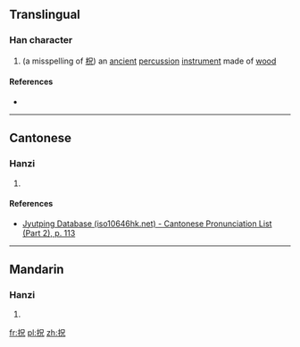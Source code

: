 ==Translingual==

===Han character===
{{Han char|rn=64|rad=手|as=05|sn=8|four=|canj=QRHU|ids=⿰扌兄}}

# (a misspelling of [[柷]]) an [[ancient]] [[percussion]] [[instrument]] made of [[wood]]

====References====
* {{Han ref|kx=0424.120|dkj=11934|dj=0772.070|hdz=31853.020|uh=62C0|ud=25280}}

----

==Cantonese==

===Hanzi===
{{yue-hanzi|jyut=[[zuk1]]|y=juk1}}

# {{defn|lang=yue|sort=手05}}

====References====
* [http://www.iso10646hk.net/jp/document/download.jsp Jyutping Database (iso10646hk.net) - Cantonese Pronunciation List (Part 2), p. 113]

----

==Mandarin==

===Hanzi===
{{cmn-hanzi|pin=[[chù]] ([[chu4]])|wg=ch'u<sup>4</sup>}}

# {{defn|lang=cmn|sort=手05}}

[[fr:拀]]
[[pl:拀]]
[[zh:拀]]